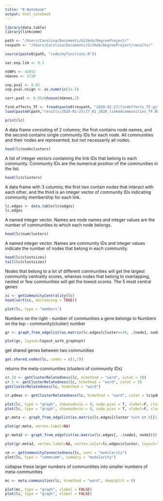 ```yaml
---
title: "R Notebook"
output: html_notebook
---
```


```r
library(data.table)
library(linkcomm)

path <- "/Users/Carolina/Documents/GitHub/DegreeProject/" 
respath <- "/Users/Carolina/Documents/GitHub/DegreeProject/results/"

source(paste0(path, "code/myfunctions.R"))
```

```r
var.exp.lim <- 0.1

nSNPs <- 42052
nGenes <- 5720

snp.pval <- 0.01
snp.pval.nsign <- as.numeric(1e-5)

corr.pval <- 0.05/choose(nGenes,2)
```

```r
find.effects_TF <- fread(paste0(respath, "2020-01-27/findeffects_TF.gz"))
load(paste0(path,"results/2020-01-27/27_01_2020_linkedcommunities_TF.Rdata"))
```

```r
print(lc)
```


A data frame consisting of 2 columns; the first contains node names, and the second contains single community IDs for each node. All communities and their nodes are represented, but not necessarily all nodes.
```r
head(lc$nodeclusters)
```


A list of integer vectors containing the link IDs that belong to each community. Community IDs are the numerical position of the communities in the list.
```r
head(lc$clusters)
```


A data frame with 3 columns; the first two contain nodes that interact with each other, and the third is an integer vector of community IDs indicating community membership for each link.
```r
lc.edges <- data.table(lc$edges)
lc.edges
```



A named integer vector. Names are node names and integer values are the number of communities to which each node belongs.
```r
head(lc$numclusters)
```


A named integer vector. Names are community IDs and integer values indicate the number of nodes that belong in each community.
```r
head(lc$clustsizes)
tail(lc$clustsizes)
```

Nodes that belong to a lot of different communities will get the largest community centrality scores, whereas nodes that belong to overlapping, nested or few communities will get the lowest scores.
The 5 most central genes
```r
cc <- getCommunityCentrality(lc)
head(sort(cc, decreasing = TRUE))
```



```r
plot(lc, type = "members")
```
Numbers on the right - number of communities a gene belongs to
Numbers on the top - community(cluster) number



```r
gr <- graph_from_edgelist(as.matrix(lc.edges[cluster==39, .(node1, node2)]), directed=T)

plot(gr, layout=layout_with_graphopt)
```

get shared genes between two communities
```r
get.shared.nodes(lc, comms = c(1,7))
```

returns the meta-communities (clusters of community IDs)
```r
cr.20 <- getClusterRelatedness(lc, hcmethod = "ward", cutat = 20)
cr.5 <- getClusterRelatedness(lc, hcmethod = "ward", cutat = 5)
getClusterRelatedness(lc, hcmethod = "ward")
```

```r
cr.pdmax <- getClusterRelatedness(lc, hcmethod = "ward", cutat = lc$pdmax)
```



```r
plot(lc, type = "graph", shownodesin = 0, node.pies = T, vlabel=F, clusterids = cr.20[[1]])
plot(lc, type = "graph", shownodesin = 0, node.pies = T, vlabel=F, clusterids = cr.5[[1]], layout="spencer.circle")
```




```r
gr.meta <- graph_from_edgelist(as.matrix(lc.edges[cluster %in% cr.5[[1]], .(node1, node2)]), directed=T)

plot(gr.meta, vertex.label=NA)
```


```r
gr.meta2 <- graph_from_edgelist(as.matrix(lc.edges[, .(node1, node2)]), directed=T)

plot(gr.meta2, vertex.label=NA, vertex.color=lc.edges$cluster, layout=layout.fruchterman.reingold)
```



```r
cm <- getCommunityConnectedness(lc, conn = "modularity")
plot(lc, type = "commsumm", summary = "modularity")
```



collapse these larger numbers of communitites into smaller numbers of meta-communities
```r
mc <- meta.communities(lc, hcmethod = "ward", deepSplit = 0)
```

```r
plot(mc, type = "graph", vlabel = FALSE)
plot(lc, type = "graph", vlabel = FALSE)
```

